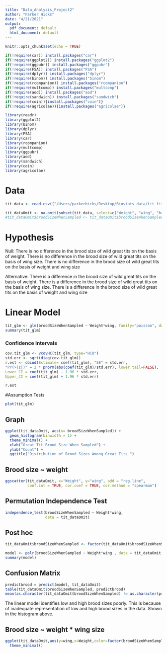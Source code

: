 ```yaml
---
title: "Data_Analysis_Project2"
author: "Parker Hicks"
date: "4/21/2021"
output:
  pdf_document: default
  html_document: default
---
```


```r
knitr::opts_chunk$set(echo = TRUE)

if(!require(car)) install.packages("car")
if(!require(ggplot2)) install.packages("ggplot2")
if(!require(ggpubr)) install.packages("ggpubr")
if(!require(FSA)) install.packages("FSA")
if(!require(dplyr)) install.packages("dplyr")
if(!require(binom)) install.packages("binom")
if(!require(rcompanion)) install.packages("rcompanion")
if(!require(multcomp)) install.packages("multcomp")
if(!require(aod)) install.packages("aod")
if(!require(sandwich)) install.packages("sandwich")
if(!require(coin)){install.packages("coin")}
if(!require(agricolae)){install.packages("agricolae")}

library(readr)
library(ggplot2)
library(binom)
library(dplyr)
library(FSA)
library(car)
library(rcompanion)
library(multcomp)
library(ggpubr)
library(aod)
library(sandwich)
library(coin)
library(agricolae)
```

# Data
```r
tit_data <- read.csv(("/Users/parkerhicks/Desktop/Biostats_data/tit_fitness_data.csv"), stringsAsFactors = TRUE)

tit_dataOmit <- na.omit(subset(tit_data, select=c("Weight", "wing", "broodSizeWhenSampled")))
#tit_dataOmit$broodSizeWhenSampled <- tit_dataOmit$broodSizeWhenSampled / 10
```

# Hypothesis

Null: 
There is no difference in the brood size of wild great tits on the basis of weight.
There is no difference in the brood size of wild great tits on the basis of wing size.
There is no difference in the brood size of wild great tits on the basis of weight and wing size

Alternative:
There is a difference in the brood size of wild great tits on the basis of weight.
There is a difference in the brood size of wild great tits on the basis of wing size.
There is a difference in the brood size of wild great tits on the basis of weight and wing size

# Linear Model
```r
tit_glm <- glm(broodSizeWhenSampled ~ Weight*wing, family="poisson", data = tit_dataOmit)
summary(tit_glm)
```

### Confidence Intervals
```r
cov.tit_glm <- vcovHC(tit_glm, type="HC0")
std.err <- sqrt(diag(cov.tit_glm))
r.est <- cbind(Estimate= coef(tit_glm), "SE" = std.err,
"Pr(>|z|)" = 2 * pnorm(abs(coef(tit_glm)/std.err), lower.tail=FALSE),
Lower_CI = coef(tit_glm) - 1.96 * std.err,
Upper_CI = coef(tit_glm) + 1.96 * std.err)

r.est
```


#Assumption Tests
```r
plot(tit_glm)
```

## Graph
```r
ggplot(tit_dataOmit, aes(x= broodSizeWhenSampled)) +
  geom_histogram(binwidth = 1) +
  theme_minimal() +
  xlab("Great Tit Brood Size When Sampled") +
  ylab("Count") +
  ggtitle("Distribution of Brood Sizes Among Great Tits ")
```


## Brood size ~ weight
```r
ggscatter(tit_dataOmit, x="Weight", y="wing", add = "reg.line", 
          conf.int = TRUE, cor.coef = TRUE, cor.method = "spearman")
```

## Permutation Independence Test
```r
independence_test(broodSizeWhenSampled ~ Weight*wing,
                  data = tit_dataOmit)
```

## Post hoc
```r
tit_dataOmit$broodSizeWhenSampled <- factor(tit_dataOmit$broodSizeWhenSampled, levels = c(1, 2, 3, 4, 5, 6))

model <- polr(broodSizeWhenSampled ~ Weight*wing , data = tit_dataOmit, Hess = TRUE)
summary(model)
```

## Confusion Matrix
```r
predictbrood = predict(model, tit_dataOmit)
table(tit_dataOmit$broodSizeWhenSampled, predictbrood)
mean(as.character(tit_dataOmit$broodSizeWhenSampled) != as.character(predictbrood))
```
The linear model identifies low and high brood sizes poorly. This is because of inadequate representation of low and high brood sizes in the data. Shown in the histogram above.


## Brood size ~ weight * wing size
```r
ggplot(tit_dataOmit,aes(y=wing,x=Weight,color=factor(broodSizeWhenSampled)))+geom_point()+stat_smooth(method="lm",se=FALSE)+
  theme_minimal()
```








